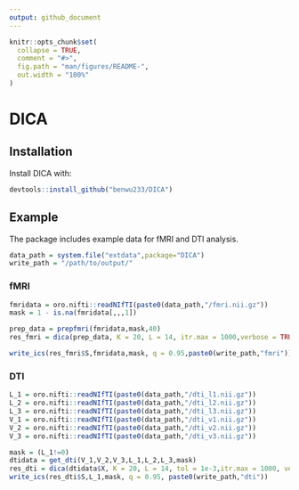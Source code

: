 ```yaml
---
output: github_document
---
```


<!-- README.md is generated from README.Rmd. Please edit that file -->

```r
knitr::opts_chunk$set(
  collapse = TRUE,
  comment = "#>",
  fig.path = "man/figures/README-",
  out.width = "100%"
)
```

# DICA

<!-- badges: start -->
<!-- badges: end -->

## Installation

Install DICA with:

``` r
devtools::install_github("benwu233/DICA")
```

## Example

The package includes example data for fMRI and DTI analysis.

``` r
data_path = system.file("extdata",package="DICA") 
write_path = "/path/to/output/"
```

### fMRI

``` r
fmridata = oro.nifti::readNIfTI(paste0(data_path,"/fmri.nii.gz")) 
mask = 1 - is.na(fmridata[,,,1])

prep_data = prepfmri(fmridata,mask,40)
res_fmri = dica(prep_data, K = 20, L = 14, itr.max = 1000,verbose = TRUE)

write_ics(res_fmri$S,fmridata,mask, q = 0.95,paste0(write_path,"fmri"))
```

### DTI
``` r
L_1 = oro.nifti::readNIfTI(paste0(data_path,"/dti_l1.nii.gz"))
L_2 = oro.nifti::readNIfTI(paste0(data_path,"/dti_l2.nii.gz"))
L_3 = oro.nifti::readNIfTI(paste0(data_path,"/dti_l3.nii.gz"))
V_1 = oro.nifti::readNIfTI(paste0(data_path,"/dti_v1.nii.gz"))
V_2 = oro.nifti::readNIfTI(paste0(data_path,"/dti_v2.nii.gz"))
V_3 = oro.nifti::readNIfTI(paste0(data_path,"/dti_v3.nii.gz"))

mask = (L_1!=0)
dtidata = get_dti(V_1,V_2,V_3,L_1,L_2,L_3,mask)
res_dti = dica(dtidata$X, K = 20, L = 14, tol = 1e-3,itr.max = 1000, verbose = TRUE)
write_ics(res_dti$S,L_1,mask, q = 0.95, paste0(write_path,"dti"))
```

